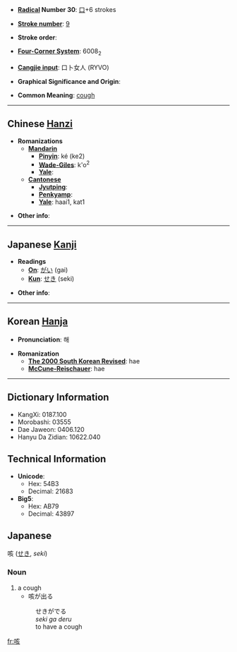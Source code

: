 * '''[[Wiktionary:Chinese radical index| Radical]] Number 30''': [[Wiktionary:Chinese radical index 口|口]]+6 strokes

* '''[[Wiktionary:Chinese total strokes index|Stroke number]]''': [[Wiktionary:Chinese total strokes index 9|9]]

* '''Stroke order''': 

* '''[[Wiktionary:Chinese four corner index|Four-Corner System]]''': 6008<sub>2</sub>

* '''[[Wiktionary:Chinese Cangjie index|Cangjie input]]''': 口卜女人 (RYVO)

* '''Graphical Significance and Origin''': 

* '''Common Meaning''': [[cough]]

----

== Chinese [[Hanzi]] ==

* '''Romanizations'''
** '''[[Mandarin]]'''
*** '''[[Pinyin]]''': ké (ke2)
*** '''[[Wade-Giles]]''': k'o<sup>2</sup>
*** '''[[Yale]]''': 
** '''[[Cantonese]]'''
*** '''[[Jyutping]]''':
*** '''[[Penkyamp]]''': 
*** '''[[Yale]]''': haai1, kat1

* '''Other info''': 

----

== Japanese [[Kanji]] ==

* '''Readings'''
** '''[[On]]''': [[がい]] (gai)
** '''[[Kun]]''': [[せき]] (seki)

* '''Other info''':  

----

== Korean [[Hanja]] ==

* '''Pronunciation''': 해

* '''Romanization'''
** '''[[The 2000 South Korean Revised Romanization|The 2000 South Korean Revised]]''': hae
** '''[[McCune-Reischauer]]''': hae

----

== Dictionary Information ==

* KangXi: 0187.100
* Morobashi: 03555
* Dae Jaweon: 0406.120
* Hanyu Da Zidian: 10622.040

== Technical Information ==

* '''Unicode''':
** Hex: 54B3
** Decimal: 21683
* '''Big5''':
** Hex: AB79
** Decimal: 43897

==Japanese==
咳 ([[せき]], ''seki'')

===Noun===
#a cough
#*咳が出る
#:せきがでる
#:''seki ga deru''
#:to have a cough

[[fr:咳]]